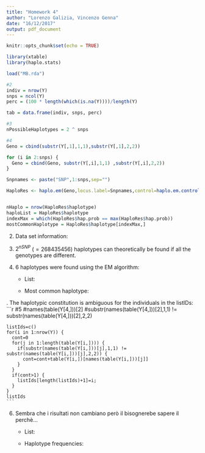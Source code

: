 ```yaml
---
title: "Homework 4"
author: "Lorenzo Galizia, Vincenzo Genna"
date: "16/12/2017"
output: pdf_document
---
```


```r
knitr::opts_chunk$set(echo = TRUE)
```


```r
library(xtable)
library(haplo.stats)
```

```r
load("MB.rda")

#2
indiv = nrow(Y)
snps = ncol(Y)
perc = (100 * length(which(is.na(Y))))/length(Y)

tab = data.frame(indiv, snps, perc)

#3
nPossibleHaplotypes = 2 ^ snps

#4
Geno = cbind(substr(Y[,1],1,1),substr(Y[,1],2,2))

for (i in 2:snps) {
  Geno = cbind(Geno, substr(Y[,i],1,1) ,substr(Y[,i],2,2))
}

Snpnames <- paste("SNP",1:snps,sep="")

HaploRes <- haplo.em(Geno,locus.label=Snpnames,control=haplo.em.control(min.posterior=1e-3))


nHaplo = nrow(HaploRes$haplotype)
haploList = HaploRes$haplotype
indexMax = which(HaploRes$hap.prob == max(HaploRes$hap.prob))
mostCommonHaplotype = HaploRes$haplotype[indexMax,]
```


2. Data set information:  

\begin{table}[ht]
\centering
\begin{tabular}{rrrr}
  \hline
 & Individuals & SNPs & Missing data(\%)\\ 
  \hline
 & 139 &  28 & 39.54 \\ 
   \hline
\end{tabular}
\end{table}


3. $2^{nSNP}$ ($=268435456$) haplotypes can theoretically be found if all the genotypes are different.  

4. 6 haplotypes were found using the EM algorithm:  
    + List:
        
        \begin{tabular}{rllllllllll}
          \hline
         & SNP1 & SNP2 & SNP3 & SNP4 & SNP5 & SNP6 & SNP7 & SNP8 & SNP9 & SNP10 \\ 
          \hline
        1 & C & A & A & C & C & A & G & T & A & G \\ 
          2 & T & A & A & C & C & A & G & C & G & G \\ 
          3 & T & A & A & C & C & A & G & C & G & G \\ 
          4 & T & A & A & C & C & A & G & T & A & G \\ 
          5 & T & A & G & G & C & A & G & T & A & G \\ 
          6 & T & C & A & C & C & A & C & T & A & A \\ 
           \hline
        \end{tabular}
        
        \begin{tabular}{rlllllllll}
          \hline
         & SNP11 & SNP12 & SNP13 & SNP14 & SNP15 & SNP16 & SNP17 & SNP18 & SNP19 \\ 
          \hline
        1 & C & G & C & C & A & A & C & C & C \\ 
          2 & C & A & A & T & G & G & T & C & T \\ 
          3 & C & A & A & T & G & G & T & C & T \\ 
          4 & C & A & A & T & G & A & C & C & T \\ 
          5 & C & G & C & C & A & A & C & C & C \\ 
          6 & T & G & C & C & A & A & C & A & C \\ 
           \hline
        \end{tabular}
        
        
        \begin{tabular}{rlllllllll}
          \hline
         & SNP20 & SNP21 & SNP22 & SNP23 & SNP24 & SNP25 & SNP26 & SNP27 & SNP28 \\ 
          \hline
        1 & C & G & C & C & C & C & A & C & T \\ 
          2 & C & A & T & T & C & C & A & C & T \\ 
          3 & C & G & C & T & C & C & A & C & T \\ 
          4 & C & G & C & T & C & C & A & C & T \\ 
          5 & C & G & C & C & C & C & A & C & T \\ 
          6 & G & G & C & C & C & C & A & C & T \\ 
           \hline
        \end{tabular}
        
    + Most common haplotype:  
    
            
        \begin{tabular}{rllllllllll}
          \hline
         & SNP1 & SNP2 & SNP3 & SNP4 & SNP5 & SNP6 & SNP7 & SNP8 & SNP9 & SNP10 \\ 
          \hline
        6 & T & C & A & C & C & A & C & T & A & A \\ 
           \hline
        \end{tabular}
        
        
        \begin{tabular}{rlllllllll}
          \hline
         & SNP11 & SNP12 & SNP13 & SNP14 & SNP15 & SNP16 & SNP17 & SNP18 & SNP19 \\ 
          \hline
        6 & T & G & C & C & A & A & C & A & C \\ 
           \hline
        \end{tabular}
        
        
        \begin{tabular}{rlllllllll}
          \hline
         & SNP20 & SNP21 & SNP22 & SNP23 & SNP24 & SNP25 & SNP26 & SNP27 & SNP28 \\ 
          \hline
        6 & G & G & C & C & C & C & A & C & T \\ 
           \hline
        \end{tabular}  

\newpage    
5. The haplotypic constitution is ambiguous for the individuals in the listIDs: 
    ```r
    #5
    #names(table(Y[4,]))[2]
    #substr(names(table(Y[4,]))[2],1,1) != substr(names(table(Y[4,]))[2],2,2)
    
    listIds=c()
    for(i in 1:nrow(Y)) {
      cont=0
      for(j in 1:length(table(Y[i,]))) {
        if(substr(names(table(Y[i,]))[j],1,1) != substr(names(table(Y[i,]))[j],2,2)) {
          cont=cont+table(Y[i,])[names(table(Y[i,]))[j]]
        }
      }
      if(cont>1) {
        listIds[length(listIds)+1]=i;
      }
    }
    listIds
    ```

6. Sembra che i risultati non cambiano però il bisognerebe sapere il perchè...
    + List:
        
        \begin{tabular}{rllllllllll}
          \hline
         & SNP1 & SNP2 & SNP3 & SNP4 & SNP5 & SNP6 & SNP7 & SNP8 & SNP9 & SNP10 \\ 
          \hline
        1 & C & A & A & C & A & G & T & A & G & C \\ 
          2 & T & A & A & C & A & G & C & G & G & C \\ 
          3 & T & A & A & C & A & G & C & G & G & C \\ 
          4 & T & A & A & C & A & G & T & A & G & C \\ 
          5 & T & A & G & G & A & G & T & A & G & C \\ 
          6 & T & C & A & C & A & C & T & A & A & T \\ 
           \hline
        \end{tabular}
        
        \begin{tabular}{rlllllllll}
          \hline
         & SNP11 & SNP12 & SNP13 & SNP14 & SNP15 & SNP16 & SNP17 & SNP18 & SNP19 \\ 
          \hline
        1 & G & C & C & A & A & C & C & C & C \\ 
          2 & A & A & T & G & G & T & C & T & C \\ 
          3 & A & A & T & G & G & T & C & T & C \\ 
          4 & A & A & T & G & A & C & C & T & C \\ 
          5 & G & C & C & A & A & C & C & C & C \\ 
          6 & G & C & C & A & A & C & A & C & G \\ 
           \hline
        \end{tabular}
        
        
        \begin{tabular}{rllllllll}
          \hline
         & SNP20 & SNP21 & SNP22 & SNP23 & SNP24 & SNP25 & SNP26 & SNP27 \\ 
          \hline
        1 & G & C & C & C & C & A & C & T \\ 
          2 & A & T & T & C & C & A & C & T \\ 
          3 & G & C & T & C & C & A & C & T \\ 
          4 & G & C & T & C & C & A & C & T \\ 
          5 & G & C & C & C & C & A & C & T \\ 
          6 & G & C & C & C & C & A & C & T \\ 
           \hline
        \end{tabular}
        
    + Haplotype frequencies:  
    
        \begin{table}[ht]
        \centering
        \begin{tabular}{rrrrrrr}
          \hline
         & 1 & 2 & 3 & 4 & 5 & 6 \\ 
          \hline
        freq & 0.02 & 0.06 & 0.02 & 0.00 & 0.18 & 0.73 \\ 
           \hline
        \end{tabular}
        \end{table}
